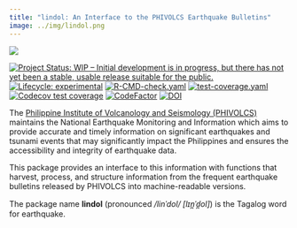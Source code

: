 ```yaml
---
title: "lindol: An Interface to the PHIVOLCS Earthquake Bulletins"
image: ../img/lindol.png
---
```


::: column.marging
[![](../img/lindol.png)](https://panukatan.io/lindol/)
:::

[![Project Status: WIP – Initial development is in progress, but there has not yet been a stable, usable release suitable for the public.](https://www.repostatus.org/badges/latest/wip.svg)](https://www.repostatus.org/#wip)
[![Lifecycle: experimental](https://img.shields.io/badge/lifecycle-experimental-orange.svg)](https://lifecycle.r-lib.org/articles/stages.html#experimental)
[![R-CMD-check.yaml](https://github.com/panukatan/lindol/actions/workflows/R-CMD-check.yaml/badge.svg)](https://github.com/panukatan/lindol/actions/workflows/R-CMD-check.yaml)
[![test-coverage.yaml](https://github.com/panukatan/lindol/actions/workflows/test-coverage.yaml/badge.svg)](https://github.com/panukatan/lindol/actions/workflows/test-coverage.yaml)
[![Codecov test coverage](https://codecov.io/gh/panukatan/lindol/branch/main/graph/badge.svg)](https://app.codecov.io/gh/panukatan/lindol?branch=main)
[![CodeFactor](https://www.codefactor.io/repository/github/panukatan/lindol/badge)](https://www.codefactor.io/repository/github/panukatan/lindol)
[![DOI](https://zenodo.org/badge/841075120.svg)](https://zenodo.org/badge/latestdoi/841075120)

The [Philippine Institute of Volcanology and Seismology (PHIVOLCS)](https://phivolcs.dost.gov.ph/) maintains the National Earthquake Monitoring and Information which aims to provide accurate and timely information on significant earthquakes and tsunami events that may significantly impact the Philippines and ensures the accessibility and integrity of earthquake data. 

This package provides an interface to this information with functions that harvest, process, and structure information from the frequent earthquake bulletins released by PHIVOLCS into machine-readable versions.

The package name **lindol** (pronounced */linˈdol/ [lɪn̪ˈd̪ol]*) is the Tagalog word for earthquake.
